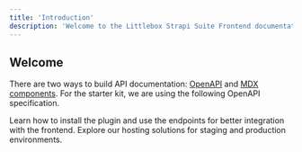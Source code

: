 ```yaml
---
title: 'Introduction'
description: 'Welcome to the Littlebox Strapi Suite Frontend documentation'
---
```


## Welcome

There are two ways to build API documentation: [OpenAPI](https://mintlify.com/docs/api-playground/openapi/setup) and [MDX components](https://mintlify.com/docs/api-playground/mdx/configuration). For the starter kit, we are using the following OpenAPI specification.

<CardGroup cols={2}>
  <Card
    title="Backend"
    icon="code"
    href="/backend/introduction"
  >
    Learn how to install the plugin and use the endpoints for better integration with the frontend.
  </Card>
  <Card
    title="Hosting"
    icon="code"
    href="/hosting/plans"
  >
    Explore our hosting solutions for staging and production environments.
  </Card>
</CardGroup>